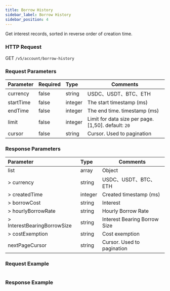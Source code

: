 ```yaml
---
title: Borrow History
sidebar_label: Borrow History
sidebar_position: 4
---
```

Get interest records, sorted in reverse order of creation time.

### HTTP Request
GET `/v5/account/borrow-history`

### Request Parameters
| Parameter | Required | Type | Comments|
|:----- |:-------|:-----|------ |
|currency |false |string |USDC、USDT、BTC、ETH|
|startTime |false |integer |The start timestamp (ms) |
|endTime |false |integer |The end time. timestamp (ms) |
|limit |false |integer |Limit for data size per page. [1,50]. default: `20`|
|cursor |false |string |Cursor. Used to pagination|

### Response Parameters
| Parameter | Type | Comments|
|:----- |:-----|----- |
|list |array |Object|
|> currency |string |USDC、USDT、BTC、ETH|
|> createdTime |integer |Created timestamp (ms)|
|> borrowCost |string |Interest|
|> hourlyBorrowRate |string |Hourly Borrow Rate |
|> InterestBearingBorrowSize |string |Interest Bearing Borrow Size |
|> costExemption |string |Cost exemption |
|nextPageCursor |string |Cursor. Used to pagination |

### Request Example

<Tabs>
<TabItem value="console" label="Console">

```http
```

</TabItem>
</Tabs>

### Response Example

<Tabs>
<TabItem value="option" label="option">

```json

```
</TabItem>
</Tabs>
